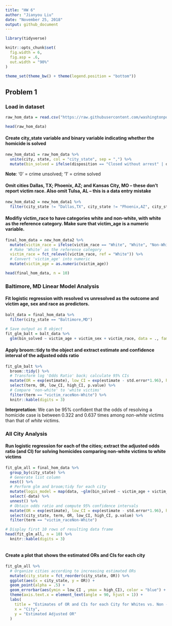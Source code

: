 ```yaml
---
title: "HW 6"
author: "Jianyou Liu"
date: "November 25, 2018"
output: github_document
---
```


```r

library(tidyverse)

knitr::opts_chunk$set(
  fig.width = 6,
  fig.asp = .6,
  out.width = "90%"
)

theme_set(theme_bw() + theme(legend.position = "bottom"))

```

## Problem 1
### Load in dataset

```r
raw_hom_data = read.csv("https://raw.githubusercontent.com/washingtonpost/data-homicides/master/homicide-data.csv")

head(raw_hom_data)

```

#### Create city_state variable and binary variable indicating whether the homicide is solved

```r
new_hom_data1 = raw_hom_data %>% 
  unite(city, state, col = "city_state", sep = ",") %>% 
  mutate(bin_solved = ifelse(disposition == "Closed without arrest" | disposition == "Open/No arrest", 0, 1))

```
**Note**: '0' = crime unsolved; '1' = crime solved

#### Omit cities Dallas, TX; Phoenix, AZ; and Kansas City, MO – these don’t report victim race. Also omit Tulsa, AL – this is a data entry mistake
```r
new_hom_data2 = new_hom_data1 %>% 
  filter(city_state != "Dallas,TX", city_state != "Phoenix,AZ", city_state != "Kansas City,MO", city_state != "Tulsa,AL")

```
#### Modifiy victim_race to have categories white and non-white, with white as the reference category. Make sure that victim_age is a numeric variable.

```r
final_hom_data = new_hom_data2 %>% 
  mutate(victim_race = ifelse(victim_race == "White", "White", "Non-White"),
  # Make 'White' as the reference category
  victim_race = fct_relevel(victim_race, ref = "White")) %>% 
  # Convert 'victim_age' into numeric
  mutate(victim_age = as.numeric(victim_age))

head(final_hom_data, n = 10)

```
### Baltimore, MD Linear Model Analysis
#### Fit logistic regression with resolved vs unresolved as the outcome and victim age, sex and race as predictors.

```r
balt_data = final_hom_data %>% 
  filter(city_state == "Baltimore,MD")

# Save output as R object
fit_glm_balt = balt_data %>% 
  glm(bin_solved ~ victim_age + victim_sex + victim_race, data = ., family = binomial())

```
#### Apply broom::tidy to the object and extract estimate and confidence interval of the adjusted odds ratio

```r
fit_glm_balt %>% 
  broom::tidy() %>% 
  # Transform log 'Odds Ratio' back; calculate 95% CIs
  mutate(OR = exp(estimate), low_CI = exp(estimate - std.error*1.96), high_CI = exp(estimate + std.error*1.96)) %>% 
  select(term, OR, low_CI, high_CI, p.value) %>% 
  # Compare 'non-white' to 'white victims'
  filter(term == "victim_raceNon-White") %>% 
  knitr::kable(digits = 3)

```
**Interpretation**: We can be 95% confident that the odds of resolving a homicide case is between 0.322 and 0.637 times among *non-white* victims than that of *white* victims.

### All City Analysis
#### Run logistic regression for each of the cities; extract the adjusted odds ratio (and CI) for solving homicides comparing non-white victims to white victims

```r
fit_glm_all = final_hom_data %>% 
  group_by(city_state) %>% 
  # Generate list column
  nest() %>% 
  # Perform glm and broom;tidy for each city
  mutate(logis_model = map(data, ~glm(bin_solved ~ victim_age + victim_sex + victim_race, data = ., family = binomial())), logis_model = map(logis_model, broom::tidy)) %>% 
  select(-data) %>% 
  unnest() %>% 
  # Obtain odds ratio and compute 95% confidence intervals
  mutate(OR = exp(estimate), low_CI = exp(estimate - std.error*1.96), high_CI = exp(estimate + std.error*1.96)) %>% 
  select(city_state, term, OR, low_CI, high_CI, p.value) %>% 
  filter(term == "victim_raceNon-White")

# Display first 10 rows of resulting data frame
head(fit_glm_all, n = 10) %>% 
  knitr::kable(digits = 3)
  
```

#### Create a plot that shows the estimated ORs and CIs for each city

```r
fit_glm_all %>% 
  # Organize cities according to increasing estimated ORs
  mutate(city_state = fct_reorder(city_state, OR)) %>% 
  ggplot(aes(x = city_state, y = OR)) +
  geom_point(alpha = .5) +
  geom_errorbar(aes(ymin = low_CI , ymax = high_CI), color = "blue") +
  theme(axis.text.x = element_text(angle = 90, hjust = 1)) +
  labs(
    title = "Estimates of OR and CIs for each City for Whites vs. Non - Whites",
    x = "City",
    y = "Estimated Adjusted OR"
  )

```


